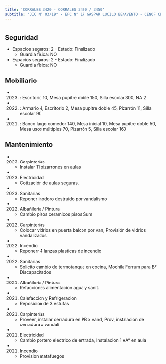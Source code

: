 ```yaml
---
title: 'CORRALES 3420 - CORRALES 3420 / 3450'
subtitle: 'JIC N° 03/19° - EPC N° 17 GASPAR LUCILO BENAVENTO - CENOF CENTRO CORRALES - PI BICHITO DE LUZ - EPC N° 18 SAN JUAN BAUTISTA DE LA SALLE - EPA N° 18 SAN JUAN BAUTISTA DE LA SALLE - JII N° 07/19° - CAIYJ CLUB DE JOVENES SOLDATI'
---
```


#


## Seguridad

*  Espacios seguros: 2 - Estado: Finalizado 
    + Guardia física: NO

*  Espacios seguros: 2 - Estado: Finalizado 
    + Guardia física: NO





## Mobiliario

*  (2023) : Escritorio 10, Mesa pupitre doble 150, Silla escolar 300, NA 2 

*  (2022) : Armario 4, Escritorio 2, Mesa pupitre doble 45, Pizarrón 11, Silla escolar 90 

*  (2021) : Banco largo comedor 140, Mesa inicial 10, Mesa pupitre doble 50, Mesa usos múltiples 70, Pizarrón 5, Silla escolar 160 





## Mantenimiento

*  (2023) Carpinterías 
    + Instalar 11 pizarrones en aulas

*  (2023) Electricidad 
    + Cotización de aulas seguras.

*  (2023) Sanitarias 
    + Reponer inodoro destruido por vandalismo

*  (2022) Albañileria / Pintura 
    + Cambio pisos ceramicos pisos Sum

*  (2022) Carpinterías 
    + Colocar vidrios en puerta balcón por van, Provisión de vidrios vandalizados

*  (2022) Incendio 
    + Reponerr 4 lanzas plasticas de incendio

*  (2022) Sanitarias 
    + Solicito cambio de termotanque en cocina, Mochila Ferrum para B° Discapacitados

*  (2021) Albañileria / Pintura 
    + Refacciones alimentacion agua y sanit.

*  (2021) Calefaccion y Refrigeracion 
    + Reposicion de 3 estufas

*  (2021) Carpinterías 
    + Proveer, instalar cerradura en PB x vand, Prov, instalacion de cerradura x vandali

*  (2021) Electricidad 
    + Cambio portero electrico de entrada, Instalacion 1 AA° en aula

*  (2021) Incendio 
    + Provision matafuegos



